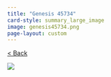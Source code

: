 ```yaml
---
title: "Genesis 45734"
card-style: summary_large_image
image: genesis45734.png
page-layout: custom
---
```


[\< Back](index.qmd){.btn .btn-secondary .btn role="button"}

![](genesis45734.png){.full-art-display}
